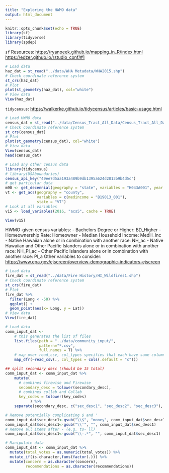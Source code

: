 ```yaml
---
title: "Exploring the HWMO data"
output: html_document
---
```


```r
knitr::opts_chunk$set(echo = TRUE)
library(sf)
library(tidyverse)
library(spdep)
```

`sf` Resources:
<https://ryanpeek.github.io/mapping_in_R/index.html>
<https://edzer.github.io/rstudio_conf/#1>

```r
# Load data
haz_dat = st_read("../data/WHA Metadata/WHA2015.shp")
# Check coordinate reference system
st_crs(haz_dat)
# Plot
plot(st_geometry(haz_dat), col="white")
# View data
View(haz_dat)
```

`tidycensus`:
<https://walkerke.github.io/tidycensus/articles/basic-usage.html>

```r
# Load HWMO data
census_dat = st_read("../data/Census_Tract_All_Data/Census_Tract_All_Data.shp")
# Check coordinate reference system
st_crs(census_dat)
# Plot
plot(st_geometry(census_dat), col="white")
# View data
View(census_dat)
head(census_dat)

# Load any other census data
library(tidycensus)
# library(USAboundaries)
census_api_key("49ee7d5aa193a489b9db1395a624d2813b9b4d5c")
# get particular data
m90 <- get_decennial(geography = "state", variables = "H043A001", year = 1990)
vt <- get_acs(geography = "county", 
              variables = c(medincome = "B19013_001"), 
              state = "VT")
# Look at all variables
v15 <- load_variables(2016, "acs5", cache = TRUE)

View(v15)


```

HWMO-given census variables:
- Bachelors Degree or Higher: BD_Higher
- Homeownership Rate: Homeowner
- Median Household Income: MedH_Inc
- Native Hawaiian alone or in combination with another race: NH_ac
- Native Hawaiian and Other Pacific Islanders alone or in combination with another race: NH_PI_ac
- Other Pacific Islanders alone or in combination with another race: PI_a 
Other variables to consider: <https://www.epa.gov/ejscreen/overview-demographic-indicators-ejscreen>

```r
# Load data
fire_dat = st_read("../data/Fire History/HI_Wildfires1.shp")
# Check coordinate reference system
st_crs(fire_dat)
# Plot
fire_dat %>%
  filter(Long < -50) %>%
  ggplot() + 
  geom_point(aes(x= Long, y = Lat))
# View data
View(fire_dat)
```

```r
# Load data
comm_input_dat <-
    # this generates the list of files
    list.files(path = "../data/community_input/",
               pattern="*.csv", 
               full.names = T) %>% 
    # map over read_csv, col_types specifies that each have same column headers
    map_dfr(~read_csv(., col_types = cols(.default = "c"))) 
```

```r
## split secondary desc (should be 15 total)
comm_input_dat <- comm_input_dat %>%
    mutate(
      # combines firewise and Firewise
      secondary_desc = tolower(secondary_desc),
      # combines collab and Collab
      key_codes = tolower(key_codes)
           ) %>%
    separate(secondary_desc, c("sec_desc1", "sec_desc2", "sec_desc3"), ",")

# Remove potentially complicating $ and '
comm_input_dat$sec_desc1<-gsub("\\$", "money", comm_input_dat$sec_desc1)
comm_input_dat$sec_desc1<-gsub("\\'", "", comm_input_dat$sec_desc1)
# Remove all items after - (e.g. to- ll)
comm_input_dat$sec_desc1<-gsub("\\-.*", "", comm_input_dat$sec_desc1)

# Manipulate data
comm_input_dat <- comm_input_dat %>% 
  mutate(total_votes = as.numeric(total_votes)) %>%
  mutate_if(is.character,funs(factor(.))) %>%
  mutate(concern = as.character(concern),
         recommendations = as.character(recommendations))
```









